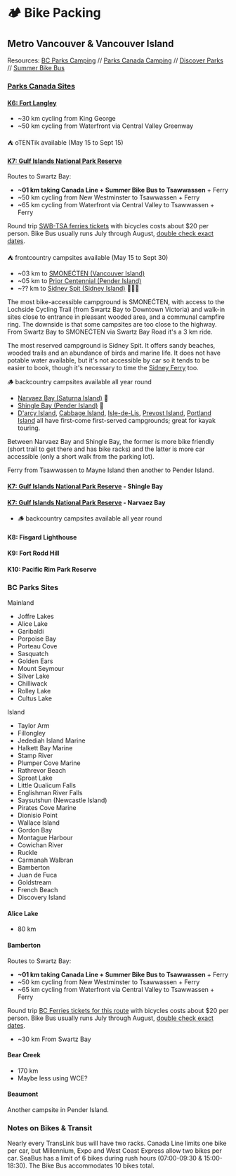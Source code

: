 
# 🏕️ Bike Packing

## Metro Vancouver & Vancouver Island

Resources: [BC Parks Camping][bc-parks] // [Parks Canada Camping][pc-parks] //
[Discover Parks][discover] // [Summer Bike Bus][bike-bus]

[discover]: https://www.discoverparks.ca/
[bc-parks]: https://camping.bcparks.ca
[pc-parks]: https://reservation.pc.gc.ca
[bike-bus]: https://www.translink.ca/rider-guide/bike-and-ride-on-transit/bikes-on-transit#summer-bike-bus-program

### [Parks Canada Sites][parks-canada]
[parks-canada]: https://web.archive.org/web/20240526195011/https://www.canadream.com/Website/media/Files/Parks-Canada-Discovery-Pass-Brochure-Map.pdf

#### [K6: Fort Langley][langley-nhs]
[langley-nhs]: https://parks.canada.ca/lhn-nhs/bc/langley

- ~30 km cycling from King George
- ~50 km cycling from Waterfront via Central Valley Greenway

⛺ oTENTik available (May 15 to Sept 15) <ParkReserveLink
park={Park.FortLangleyNHS} />

#### [K7: Gulf Islands National Park Reserve][gulf-np]
[gulf-np]:https://parks.canada.ca/pn-np/bc/gulf

Routes to Swartz Bay:

- **~01 km taking Canada Line + Summer Bike Bus to Tsawwassen** + Ferry
- ~50 km cycling from New Westminster to Tsawwassen + Ferry
- ~65 km cycling from Waterfront via Central Valley to Tsawwassen + Ferry

Round trip [SWB-TSA ferries tickets][swb-tsa] with bicycles costs about $20 per
person. Bike Bus usually runs July through August, [double check exact
dates][bike-bus].

[swb-tsa]: https://www.bcferries.com/routes-fares/schedules/daily/SWB-TSA

⛺ frontcountry campsites available (May 15 to Sept 30) <ParkReserveLink
park={Park.GulfIslandsNPR} />

- ~03 km to [SMONEĆTEN (Vancouver Island)][smonecten] <ParkReserveLink
  park={Park.SMONEĆTEN} />
- ~05 km to [Prior Centennial (Pender Island)][prior-centennial]
  <ParkReserveLink park={Park.PriorCentennial} />
- ~?? km to [Sidney Spit (Sidney Island)][sidney-spit] 🚱🚫🚗 <ParkReserveLink
  park={Park.SidneySpit} />

[smonecten]: https://parks.canada.ca/pn-np/bc/gulf/activ/camping/campinglavantpays-frontcountrycamping#McDonald
[prior-centennial]: https://parks.canada.ca/pn-np/bc/gulf/activ/camping/campinglavantpays-frontcountrycamping#PriorCentennial
[sidney-spit]: https://parks.canada.ca/pn-np/bc/gulf/activ/camping/campinglavantpays-frontcountrycamping#SidneySpit

The most bike-accessible campground is SMONEĆTEN, with access to the Lochside
Cycling Trail (from Swartz Bay to Downtown Victoria) and walk-in sites close to
entrance in pleasant wooded area, and a communal campfire ring. The downside is
that some campsites are too close to the highway. From Swartz Bay to SMONEĆTEN
via Swartz Bay Road it's a 3 km ride.

The most reserved campground is Sidney Spit. It offers sandy beaches, wooded
trails and an abundance of birds and marine life. It does not have potable water
available, but it's not accessible by car so it tends to be easier to book,
though it's necessary to time the [Sidney Ferry][sidney-spit-ferry] too.

[sidney-spit-ferry]: https://www.sidneyspitferry.com/schedule

🪵 backcountry campsites available all year round <ParkReserveLink
park={Park.GulfIslandsNPR} preferType={CampingEquipmentType.Backcountry} />

- [Narvaez Bay (Saturna Island)][saturna-island] 🚱
- [Shingle Bay (Pender Island)][pender-island] 🚱
- [D'arcy Island][darcy-island], [Cabbage Island][cabbage-island],
  [Isle-de-Lis][isle-de-lis], [Prevost Island][prevost-island], [Portland
  Island][portland-island] all have first-come first-served campgrounds; great
  for kayak touring.

[saturna-island]: https://parks.canada.ca/pn-np/bc/gulf/activ/camping/campinglarrierepays-backcountrycamping#Saturna
[pender-island]: https://parks.canada.ca/pn-np/bc/gulf/activ/camping/campinglarrierepays-backcountrycamping#Pender
[darcy-island]: https://parks.canada.ca/pn-np/bc/gulf/activ/camping/campinglarrierepays-backcountrycamping#Darcy
[cabbage-island]: https://parks.canada.ca/pn-np/bc/gulf/activ/camping/campinglarrierepays-backcountrycamping#Cabbage
[isle-de-lis]: https://parks.canada.ca/pn-np/bc/gulf/activ/camping/campinglarrierepays-backcountrycamping#Isledelis
[portland-island]: https://parks.canada.ca/pn-np/bc/gulf/activ/camping/campinglarrierepays-backcountrycamping#PrincessMargaret
[prevost-island]: https://parks.canada.ca/pn-np/bc/gulf/activ/camping/campinglarrierepays-backcountrycamping#Prevost

Between Narvaez Bay and Shingle Bay, the former is more bike friendly (short
trail to get there and has bike racks) and the latter is more car accessible
(only a short walk from the parking lot).

Ferry from Tsawwassen to Mayne Island then another to Pender Island.

#### [K7: Gulf Islands National Park Reserve][gulf-np] - Shingle Bay

#### [K7: Gulf Islands National Park Reserve][gulf-np] - Narvaez Bay
- 🪵 backcountry campsites available all year round

#### K8: Fisgard Lighthouse

#### K9: Fort Rodd Hill 

#### K10: Pacific Rim Park Reserve

### BC Parks Sites

Mainland
- Joffre Lakes
- Alice Lake
- Garibaldi
- Porpoise Bay
- Porteau Cove
- Sasquatch
- Golden Ears
- Mount Seymour
- Silver Lake
- Chilliwack
- Rolley Lake
- Cultus Lake

Island
- Taylor Arm
- Fillongley
- Jedediah Island Marine
- Halkett Bay Marine
- Stamp River
- Plumper Cove Marine
- Rathrevor Beach
- Sproat Lake
- Little Qualicum Falls
- Englishman River Falls
- Saysutshun (Newcastle Island)
- Pirates Cove Marine
- Dionisio Point
- Wallace Island
- Gordon Bay
- Montague Harbour
- Cowichan River
- Ruckle
- Carmanah Walbran
- Bamberton
- Juan de Fuca
- Goldstream
- French Beach
- Discovery Island

#### Alice Lake

- 80 km

#### Bamberton

Routes to Swartz Bay:

- **~01 km taking Canada Line + Summer Bike Bus to Tsawwassen** + Ferry
- ~50 km cycling from New Westminster to Tsawwassen + Ferry
- ~65 km cycling from Waterfront via Central Valley to Tsawwassen + Ferry

Round trip [BC Ferries tickets for this route][swb-tsa] with bicycles costs
about $20 per person. Bike Bus usually runs July through August, [double check
exact dates][bike-bus].

[swb-tsa]: https://www.bcferries.com/routes-fares/schedules/daily/SWB-TSA

- ~30 km From Swartz Bay

#### Bear Creek

- 170 km
- Maybe less using WCE?

#### Beaumont

Another campsite in Pender Island.

### Notes on Bikes & Transit

Nearly every TransLink bus will have two racks. Canada Line limits one bike per
car, but Millennium, Expo and West Coast Express allow two bikes per car. SeaBus
has a limit of 6 bikes during rush hours (07:00-09:30 & 15:00-18:30). The Bike
Bus accommodates 10 bikes total.
